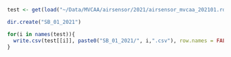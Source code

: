 ```{r}
test <- get(load("~/Data/MVCAA/airsensor/2021/airsensor_mvcaa_202101.rda"))
```

```{r}
dir.create("SB_01_2021")
```

```{r}
for(i in names(test)){
  write.csv(test[[i]], paste0("SB_01_2021/", i,".csv"), row.names = FALSE)
}
```

